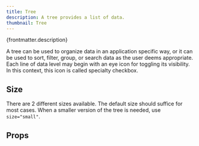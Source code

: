 ```yaml
---
title: Tree
description: A tree provides a list of data.
thumbnail: Tree
---
```


<p>{frontmatter.description}</p>

<PlaceholderUnfinished componentPageName='tree--basic' />

<LiveExample src='Tree.main.jsx'>
  <AllExamples.TreeMainExample client:load />
</LiveExample>

A tree can be used to organize data in an application specific way, or it can be used to sort, filter, group, or search data as the user deems appropriate. Each line of data level may begin with an eye icon for toggling its visibility. In this context, this icon is called specialty checkbox.

## Size

There are 2 different sizes available. The default size should suffice for most cases. When a smaller version of the tree is needed, use `size="small"`.

<LiveExample src='Tree.small.jsx'>
  <AllExamples.TreeSmallExample client:load />
</LiveExample>

## Props

<PropsTable path='@itwin/itwinui-react/esm/core/Tree/Tree.d.ts' />
